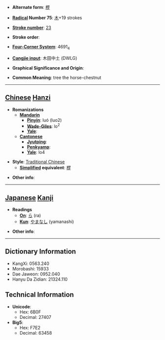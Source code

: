 * '''Alternate form''': [[椤]]

* '''[[Wiktionary:Chinese radical index| Radical]] Number 75''': [[Wiktionary:Chinese radical index 木|木]]+19 strokes

* '''[[Wiktionary:Chinese total strokes index|Stroke number]]''': [[Wiktionary:Chinese total strokes index 23|23]]

* '''Stroke order''': 

* '''[[Wiktionary:Chinese four corner index|Four-Corner System]]''': 4691<sub>4</sub>

* '''[[Wiktionary:Chinese Cangjie index|Cangjie input]]''': 木田中土 (DWLG)

* '''Graphical Significance and Origin''': 

* '''Common Meaning''': tree the horse-chestnut

----

== [[Chinese]] [[Hanzi]] ==

* '''Romanizations'''
** '''[[Mandarin]]'''
*** '''[[Pinyin]]''': luó (luo2)
*** '''[[Wade-Giles]]''': lo<sup>2</sup>
*** '''[[Yale]]''': 
** '''[[Cantonese]]'''
*** '''[[Jyutping]]''':
*** '''[[Penkyamp]]''': 
*** '''[[Yale]]''': lo4

* '''Style''': [[Traditional Chinese]] 
** '''[[Simplified Chinese|Simplified]] equivalent''': [[椤]]

* '''Other info''': 

----

== [[Japanese]] [[Kanji]] ==

* '''Readings'''
** '''[[On]]''': [[ら]] (ra)
** '''[[Kun]]''': [[やまなし]] (yamanashi)

* '''Other info''':  

----

== Dictionary Information ==

* KangXi: 0563.240
* Morobashi: 15933
* Dae Jaweon: 0952.040
* Hanyu Da Zidian: 21324.110

== Technical Information ==

* '''Unicode''':
** Hex: 6B0F
** Decimal: 27407
* '''Big5''':
** Hex: F7E2
** Decimal: 63458